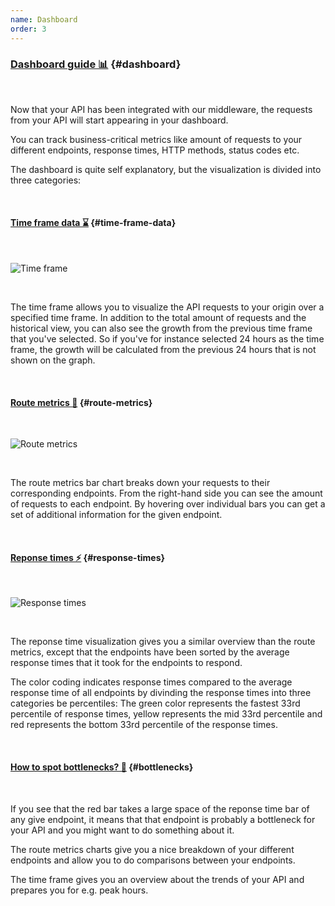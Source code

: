 ```yaml
---
name: Dashboard
order: 3
---
```


### [Dashboard guide 📊](#dasboard) {#dashboard}

<br />

Now that your API has been integrated with our middleware,
the requests from your API will start appearing in your dashboard.

You can track business-critical metrics like amount of requests to your different endpoints,
response times, HTTP methods, status codes etc.

The dashboard is quite self explanatory, but the visualization is divided into three categories:

<br />

#### [Time frame data ⌛](#time-frame-data) {#time-frame-data}

<br />

![Time frame](/mock-ups/time-frame.png)

<br />

The time frame allows you to visualize the API requests to your origin over a specified time frame.
In addition to the total amount of requests and the historical view, you can also see the growth from the previous time frame that you've selected.
So if you've for instance selected 24 hours as the time frame, the growth will be calculated from the previous 24 hours that is not shown on the graph.

<br />

#### [Route metrics 🧐](#route-metrics) {#route-metrics}

<br />

![Route metrics](/mock-ups/route-metrics.png)

<br />

The route metrics bar chart breaks down your requests to their corresponding endpoints.
From the right-hand side you can see the amount of requests to each endpoint.
By hovering over individual bars you can get a set of additional information for the given endpoint.

<br />

#### [Reponse times ⚡](#response-times) {#response-times}

<br />

![Response times](/mock-ups/response-times.png)

<br />

The reponse time visualization gives you a similar overview than the route metrics,
except that the endpoints have been sorted by the average response times that it took for the endpoints to respond.

The color coding indicates response times compared to the average response time of all endpoints
by divinding the response times into three categories be percentiles:
The green color represents the fastest 33rd percentile of response times,
yellow represents the mid 33rd percentile and red represents the bottom 33rd percentile of the response times.

<br />

#### [How to spot bottlenecks? 🍼](#bottlenecks) {#bottlenecks}

<br />

If you see that the red bar takes a large space of the reponse time bar of any give endpoint,
it means that that endpoint is probably a bottleneck for your API and you might want to do something about it.

The route metrics charts give you a nice breakdown of your different endpoints and allow you to do comparisons between your endpoints.

The time frame gives you an overview about the trends of your API and prepares you for e.g. peak hours.
